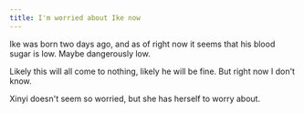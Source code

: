 ```yaml
---
title: I'm worried about Ike now
---
```


Ike was born two days ago, and as of right now it seems that his blood sugar is low. Maybe dangerously low.

Likely this will all come to nothing, likely he will be fine. But right now I don't know.&#x20;

Xinyi doesn't seem so worried, but she has herself to worry about.
